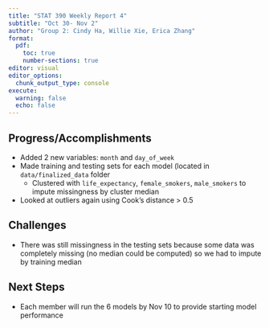 ```yaml
---
title: "STAT 390 Weekly Report 4"
subtitle: "Oct 30- Nov 2"
author: "Group 2: Cindy Ha, Willie Xie, Erica Zhang"
format:
  pdf:
    toc: true
    number-sections: true
editor: visual
editor_options: 
  chunk_output_type: console
execute: 
  warning: false
  echo: false
---
```


## Progress/Accomplishments

-   Added 2 new variables: `month` and `day_of_week`
-   Made training and testing sets for each model (located in `data/finalized_data` folder
    -   Clustered with `life_expectancy`, `female_smokers`, `male_smokers` to impute missingness by cluster median
-   Looked at outliers again using Cook's distance \> 0.5

## Challenges

-   There was still missingness in the testing sets because some data was completely missing (no median could be computed) so we had to impute by training median

## Next Steps

-   Each member will run the 6 models by Nov 10 to provide starting model performance
